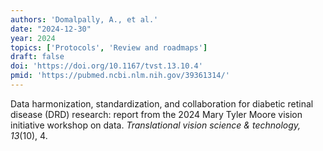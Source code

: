 ```yaml
---
authors: 'Domalpally, A., et al.'
date: "2024-12-30"
year: 2024
topics: ['Protocols', 'Review and roadmaps']
draft: false
doi: 'https://doi.org/10.1167/tvst.13.10.4'
pmid: 'https://pubmed.ncbi.nlm.nih.gov/39361314/'
---
```


Data harmonization, standardization, and collaboration for diabetic retinal disease (DRD) research: report from the 2024 Mary Tyler Moore vision initiative workshop on data.
*Translational vision science & technology, 13*(10), 4.